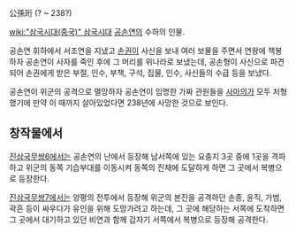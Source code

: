 公孫珩
(? ~ 238?)

[[wiki:"삼국시대(중국)" 삼국시대]] [[공손연]]의 수하의 인물.

공손연 휘하에서 서조연을 지냈고 [[손권]]이 사신을 보내 여러 보물을 주면서 연왕에 책봉하자 공손연이 사자를 죽인 후에 그 머리를 위나라로 보냈는데, 공손형이 사신으로 파견되어 손권에게 받은 부절, 인수, 부책, 구석, 집물, 인수, 사신들의 수급 등을 보냈다.

공손연이 위군의 공격으로 멸망하자 공손연이 임명한 가짜 관원들을 [[사마의]]가 모두 처형했기에 만약 이 때까지 살아있었다면 238년에 사망한 것으로 보인다.

== 창작물에서 ==
[[진삼국무쌍6]]에서는 공손연의 난에서 등장해 남서쪽에 있는 요충지 3곳 중에 1곳을 격파하고 위군의 동쪽 기습부대를 이동시켜 동쪽의 진채에 도달하게 하면 그 곳에서 복병으로 등장한다.

[[진삼국무쌍7]]에서는 양평의 전투에서 등장해 위군의 본진을 공격하던 손종, 윤직, 가범, 곽흔 등이 싸우다가 유인을 위해 도망가려고 하는데, 그 곳에 해당하는 서쪽에 도착하면 그 곳에서 대기하고 있던 비연과 함께 갑자기 서쪽에서 복병으로 등장해 공격한다.
